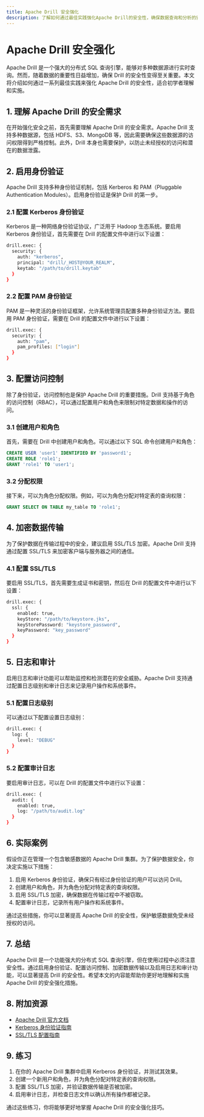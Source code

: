 ```yaml
---
title: Apache Drill 安全强化
description: 了解如何通过最佳实践强化Apache Drill的安全性，确保数据查询和分析的安全性。
---
```


# Apache Drill 安全强化

Apache Drill 是一个强大的分布式 SQL 查询引擎，能够对多种数据源进行实时查询。然而，随着数据的重要性日益增加，确保 Drill 的安全性变得至关重要。本文将介绍如何通过一系列最佳实践来强化 Apache Drill 的安全性，适合初学者理解和实施。

## 1. 理解 Apache Drill 的安全需求

在开始强化安全之前，首先需要理解 Apache Drill 的安全需求。Apache Drill 支持多种数据源，包括 HDFS、S3、MongoDB 等，因此需要确保这些数据源的访问权限得到严格控制。此外，Drill 本身也需要保护，以防止未经授权的访问和潜在的数据泄露。

## 2. 启用身份验证

Apache Drill 支持多种身份验证机制，包括 Kerberos 和 PAM（Pluggable Authentication Modules）。启用身份验证是保护 Drill 的第一步。

### 2.1 配置 Kerberos 身份验证

Kerberos 是一种网络身份验证协议，广泛用于 Hadoop 生态系统。要启用 Kerberos 身份验证，首先需要在 Drill 的配置文件中进行以下设置：

```bash
drill.exec: {
  security: {
    auth: "kerberos",
    principal: "drill/_HOST@YOUR_REALM",
    keytab: "/path/to/drill.keytab"
  }
}
```

### 2.2 配置 PAM 身份验证

PAM 是一种灵活的身份验证框架，允许系统管理员配置多种身份验证方法。要启用 PAM 身份验证，需要在 Drill 的配置文件中进行以下设置：

```bash
drill.exec: {
  security: {
    auth: "pam",
    pam_profiles: ["login"]
  }
}
```

## 3. 配置访问控制

除了身份验证，访问控制也是保护 Apache Drill 的重要措施。Drill 支持基于角色的访问控制（RBAC），可以通过配置用户和角色来限制对特定数据和操作的访问。

### 3.1 创建用户和角色

首先，需要在 Drill 中创建用户和角色。可以通过以下 SQL 命令创建用户和角色：

```sql
CREATE USER 'user1' IDENTIFIED BY 'password1';
CREATE ROLE 'role1';
GRANT 'role1' TO 'user1';
```

### 3.2 分配权限

接下来，可以为角色分配权限。例如，可以为角色分配对特定表的查询权限：

```sql
GRANT SELECT ON TABLE my_table TO 'role1';
```

## 4. 加密数据传输

为了保护数据在传输过程中的安全，建议启用 SSL/TLS 加密。Apache Drill 支持通过配置 SSL/TLS 来加密客户端与服务器之间的通信。

### 4.1 配置 SSL/TLS

要启用 SSL/TLS，首先需要生成证书和密钥，然后在 Drill 的配置文件中进行以下设置：

```bash
drill.exec: {
  ssl: {
    enabled: true,
    keyStore: "/path/to/keystore.jks",
    keyStorePassword: "keystore_password",
    keyPassword: "key_password"
  }
}
```

## 5. 日志和审计

启用日志和审计功能可以帮助监控和检测潜在的安全威胁。Apache Drill 支持通过配置日志级别和审计日志来记录用户操作和系统事件。

### 5.1 配置日志级别

可以通过以下配置设置日志级别：

```bash
drill.exec: {
  log: {
    level: "DEBUG"
  }
}
```

### 5.2 配置审计日志

要启用审计日志，可以在 Drill 的配置文件中进行以下设置：

```bash
drill.exec: {
  audit: {
    enabled: true,
    log: "/path/to/audit.log"
  }
}
```

## 6. 实际案例

假设你正在管理一个包含敏感数据的 Apache Drill 集群。为了保护数据安全，你决定实施以下措施：

1. 启用 Kerberos 身份验证，确保只有经过身份验证的用户可以访问 Drill。
2. 创建用户和角色，并为角色分配对特定表的查询权限。
3. 启用 SSL/TLS 加密，确保数据在传输过程中不被窃取。
4. 配置审计日志，记录所有用户操作和系统事件。

通过这些措施，你可以显著提高 Apache Drill 的安全性，保护敏感数据免受未经授权的访问。

## 7. 总结

Apache Drill 是一个功能强大的分布式 SQL 查询引擎，但在使用过程中必须注意安全性。通过启用身份验证、配置访问控制、加密数据传输以及启用日志和审计功能，可以显著提高 Drill 的安全性。希望本文的内容能帮助你更好地理解和实施 Apache Drill 的安全强化措施。

## 8. 附加资源

- [Apache Drill 官方文档](https://drill.apache.org/docs/)
- [Kerberos 身份验证指南](https://web.mit.edu/kerberos/)
- [SSL/TLS 配置指南](https://www.openssl.org/docs/)

## 9. 练习

1. 在你的 Apache Drill 集群中启用 Kerberos 身份验证，并测试其效果。
2. 创建一个新用户和角色，并为角色分配对特定表的查询权限。
3. 配置 SSL/TLS 加密，并验证数据传输是否被加密。
4. 启用审计日志，并检查日志文件以确认所有操作都被记录。

通过这些练习，你将能够更好地掌握 Apache Drill 的安全强化技巧。